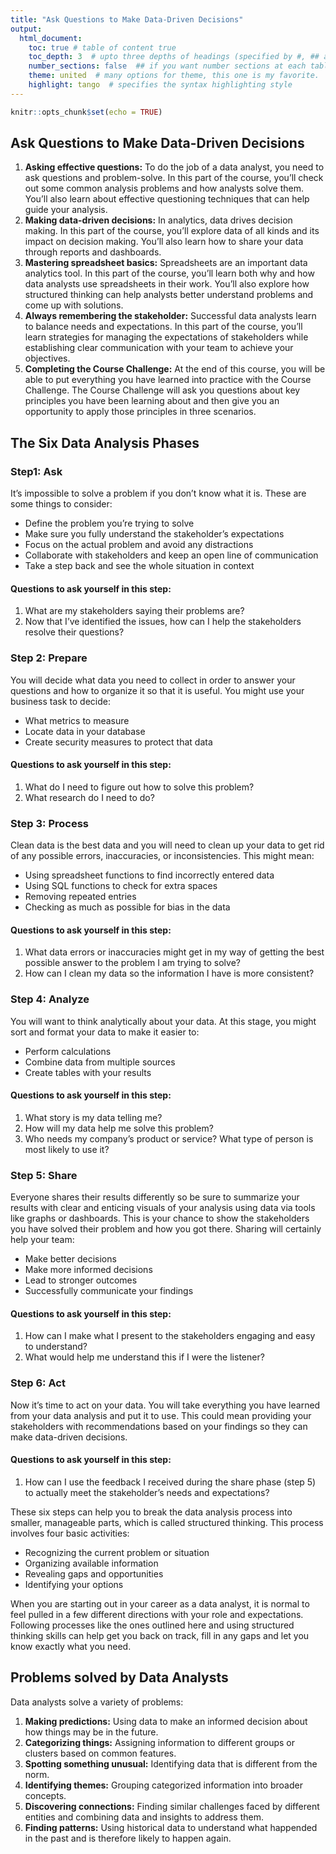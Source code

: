 ```yaml
---
title: "Ask Questions to Make Data-Driven Decisions"
output:
  html_document:
    toc: true # table of content true
    toc_depth: 3  # upto three depths of headings (specified by #, ## and ###)
    number_sections: false  ## if you want number sections at each table header
    theme: united  # many options for theme, this one is my favorite.
    highlight: tango  # specifies the syntax highlighting style
---
```


```r
knitr::opts_chunk$set(echo = TRUE)
```


##  Ask Questions to Make Data-Driven Decisions

1. **Asking effective questions:** To do the job of a data analyst, you need to ask questions and problem-solve. In this part of the course, you’ll check out some common analysis problems and how analysts solve them. You’ll also learn about effective questioning techniques that can help guide your analysis.
2. **Making data-driven decisions:** In analytics, data drives decision making. In this part of the course, you’ll explore data of all kinds and its impact on decision making. You’ll also learn how to share your data through reports and dashboards.
3. **Mastering spreadsheet basics:** Spreadsheets are an important data analytics tool. In this part of the course, you’ll learn both why and how data analysts use spreadsheets in their work. You’ll also explore how structured thinking can help analysts better understand problems and come up with solutions. 
4. **Always remembering the stakeholder:** Successful data analysts learn to balance needs and expectations. In this part of the course, you’ll learn strategies for managing the expectations of stakeholders while establishing clear communication with your team to achieve your objectives.  
5. **Completing the Course Challenge:** At the end of this course, you will be able to put everything you have learned into practice with the Course Challenge. The Course Challenge will ask you questions about key principles you have been learning about and then give you an opportunity to apply those principles in three scenarios. 


## The Six Data Analysis Phases

### Step1: **Ask**

It’s impossible to solve a problem if you don’t know what it is. These are some things to consider:

* Define the problem you’re trying to solve 
* Make sure you fully understand the stakeholder’s expectations
* Focus on the actual problem and avoid any distractions
* Collaborate with stakeholders and keep an open line of communication
* Take a step back and see the whole situation in context


#### Questions to ask yourself in this step: 

1. What are my stakeholders saying their problems are?
2. Now that I’ve identified the issues, how can I help the stakeholders resolve their questions?


### Step 2: **Prepare** 

You will decide what data you need to collect in order to answer your questions and how to organize it so that it is useful. You might use your business task to decide: 

* What metrics to measure
* Locate data in your database
* Create security measures to protect that data

#### Questions to ask yourself in this step: 

1. What do I need to figure out how to solve this problem?
2. What research do I need to do?

### Step 3: **Process**

Clean data is the best data and you will need to clean up your data to get rid of any possible errors, inaccuracies, or inconsistencies. This might mean:

* Using spreadsheet functions to find incorrectly entered data 
* Using SQL functions to check for extra spaces
* Removing repeated entries
* Checking as much as possible for bias in the data

#### Questions to ask yourself in this step: 

1. What data errors or inaccuracies might get in my way of getting the best possible answer to the problem I am trying to solve?
2. How can I clean my data so the information I have is more consistent?

### Step 4: **Analyze** 

You will want to think analytically about your data. At this stage, you might sort and format your data to make it easier to: 

* Perform calculations
* Combine data from multiple sources
* Create tables with your results

#### Questions to ask yourself in this step:

1. What story is my data telling me?
2. How will my data help me solve this problem?
3. Who needs my company’s product or service? What type of person is most likely to use it?

### Step 5: **Share**

Everyone shares their results differently so be sure to summarize your results with clear and enticing visuals of your analysis using data via tools like graphs or dashboards. This is your chance to show the stakeholders you have solved their problem and how you got there. Sharing will certainly help your team:  

* Make better decisions
* Make more informed decisions
* Lead to stronger outcomes
* Successfully communicate your findings

#### Questions to ask yourself in this step:

1. How can I make what I present to the stakeholders engaging and easy to understand?
2. What would help me understand this if I were the listener?

### Step 6: **Act**

Now it’s time to act on your data. You will take everything you have learned from your data analysis and put it to use. This could mean providing your stakeholders with recommendations based on your findings so they can make data-driven decisions.

#### Questions to ask yourself in this step:

1. How can I use the feedback I received during the share phase (step 5) to actually meet the stakeholder’s needs and expectations?


These six steps can help you to break the data analysis process into smaller, manageable parts, which is called structured thinking. This process involves four basic activities:

* Recognizing the current problem or situation
* Organizing available information 
* Revealing gaps and opportunities
* Identifying your options

When you are starting out in your career as a data analyst, it is normal to feel pulled in a few different directions with your role and expectations. Following processes like the ones outlined here and using structured thinking skills can help get you back on track, fill in any gaps and let you know exactly what you need.


## Problems solved by Data Analysts

Data analysts solve a variety of problems:

1. **Making predictions:** Using data to make an informed decision about how
  things may be in the future.
2. **Categorizing things:** Assigning information to different groups or
  clusters based on common features.
3. **Spotting something unusual:** Identifying data that is different from the
  norm.
4. **Identifying themes:** Grouping categorized information into broader
  concepts.
5. **Discovering connections:** Finding similar challenges faced by different
  entities and combining data and insights to address them.
6. **Finding patterns:** Using historical data to understand what happended in
  the past and is therefore likely to happen again.
